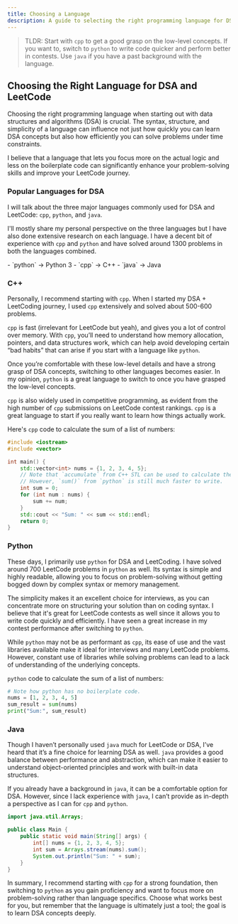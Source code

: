```yaml
---
title: Choosing a Language
description: A guide to selecting the right programming language for DSA and leetcoding.
---
```


> TLDR: Start with `cpp` to get a good grasp on the low-level concepts. If you want to, switch to `python` to write code quicker and perform better in contests. Use `java` if you have a past background with the language.

## <HoverUnderline>Choosing the Right Language for DSA and LeetCode</HoverUnderline>

Choosing the right programming language when starting out with data structures and algorithms (DSA) is crucial. The syntax, structure, and simplicity of a language can influence not just how quickly you can learn DSA concepts but also how efficiently you can solve problems under time constraints.

I believe that a language that lets you focus more on the actual logic and less on the boilerplate code can significantly enhance your problem-solving skills and improve your LeetCode journey.

### <HoverUnderline>Popular Languages for DSA</HoverUnderline>

I will talk about the three major languages commonly used for DSA and LeetCode: ``cpp``, ``python``, and ``java``.

I'll mostly share my personal perspective on the three languages but I have also done extensive research on each language. I have a decent bit of experience with `cpp` and `python` and have solved around 1300 problems in both the languages combined.

<Note type="note" title="Note">
  - `python` → Python 3
  - `cpp` → C++
  - `java` → Java
</Note>

### <HoverUnderline>C++</HoverUnderline>

Personally, I recommend starting with `cpp`. When I started my DSA + LeetCoding journey, I used `cpp` extensively and solved about 500-600 problems.

`cpp` is fast (irrelevant for LeetCode but yeah), and gives you a lot of control over memory. With `cpp`, you’ll need to understand how memory allocation, pointers, and data structures work, which can help avoid developing certain “bad habits” that can arise if you start with a language like ``python``.

Once you’re comfortable with these low-level details and have a strong grasp of DSA concepts, switching to other languages becomes easier. In my opinion, ``python`` is a great language to switch to once you have grasped the low-level concepts.

`cpp` is also widely used in competitive programming, as evident from the high number of `cpp` submissions on LeetCode contest rankings. `cpp` is a great language to start if you really want to learn how things actually work.

Here's `cpp` code to calculate the sum of a list of numbers:

```cpp:sum.cpp showLineNumbers {8-11}
#include <iostream>
#include <vector>

int main() {
    std::vector<int> nums = {1, 2, 3, 4, 5};
    // Note that `accumulate` from C++ STL can be used to calculate the sum as well.
    // However, `sum()` from `python` is still much faster to write.
    int sum = 0;
    for (int num : nums) {
        sum += num;
    }
    std::cout << "Sum: " << sum << std::endl;
    return 0;
}
```

### <HoverUnderline>Python</HoverUnderline>

These days, I primarily use `python` for DSA and LeetCoding. I have solved around 700 LeetCode problems in `python` as well. Its syntax is simple and highly readable, allowing you to focus on problem-solving without getting bogged down by complex syntax or memory management.

The simplicity makes it an excellent choice for interviews, as you can concentrate more on structuring your solution than on coding syntax. I believe that it's great for LeetCode contests as well since it allows you to write code quickly and efficiently. I have seen a great increase in my contest performance after switching to `python`.

While `python` may not be as performant as `cpp`, its ease of use and the vast libraries available make it ideal for interviews and many LeetCode problems. However, constant use of libraries while solving problems can lead to a lack of understanding of the underlying concepts.

`python` code to calculate the sum of a list of numbers:

```python:sum.py showLineNumbers {3}
# Note how python has no boilerplate code.
nums = [1, 2, 3, 4, 5]
sum_result = sum(nums)
print("Sum:", sum_result)
```

### <HoverUnderline>Java</HoverUnderline>

Though I haven’t personally used `java` much for LeetCode or DSA, I’ve heard that it’s a fine choice for learning DSA as well. `java` provides a good balance between performance and abstraction, which can make it easier to understand object-oriented principles and work with built-in data structures.

If you already have a background in `java`, it can be a comfortable option for DSA. However, since I lack experience with `java`, I can’t provide as in-depth a perspective as I can for `cpp` and `python`.

```java:sum.java showLineNumbers {6}
import java.util.Arrays;

public class Main {
    public static void main(String[] args) {
        int[] nums = {1, 2, 3, 4, 5};
        int sum = Arrays.stream(nums).sum();
        System.out.println("Sum: " + sum);
    }
}
```

In summary, I recommend starting with `cpp` for a strong foundation, then switching to `python` as you gain proficiency and want to focus more on problem-solving rather than language specifics. Choose what works best for you, but remember that the language is ultimately just a tool; the goal is to learn DSA concepts deeply.
